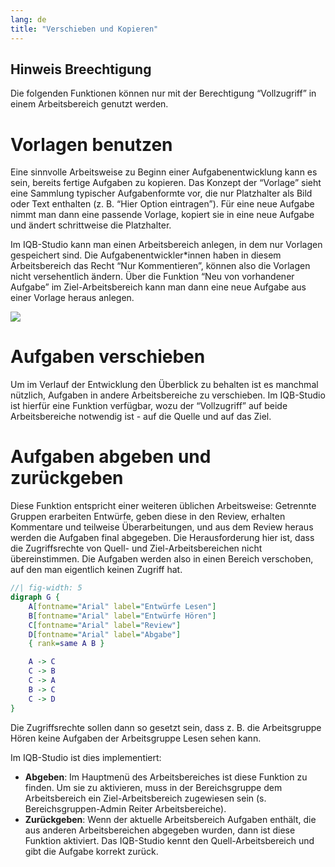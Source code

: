 ```yaml
---
lang: de
title: "Verschieben und Kopieren"
---
```


::: {.callout-note}
## Hinweis Breechtigung
Die folgenden Funktionen können nur mit der Berechtigung "Vollzugriff" in einem Arbeitsbereich genutzt werden.
:::

# Vorlagen benutzen

Eine sinnvolle Arbeitsweise zu Beginn einer Aufgabenentwicklung kann es sein, bereits fertige Aufgaben zu kopieren. Das Konzept der "Vorlage" sieht eine Sammlung typischer Aufgabenformte vor, die nur Platzhalter als Bild oder Text enthalten (z. B. "Hier Option eintragen"). Für eine neue Aufgabe nimmt man dann eine passende Vorlage, kopiert sie in eine neue Aufgabe und ändert schrittweise die Platzhalter.

Im IQB-Studio kann man einen Arbeitsbereich anlegen, in dem nur Vorlagen gespeichert sind. Die Aufgabenentwickler*innen haben in diesem Arbeitsbereich das Recht "Nur Kommentieren", können also die Vorlagen nicht versehentlich ändern. Über die Funktion "Neu von vorhandener Aufgabe" im Ziel-Arbeitsbereich kann man dann eine neue Aufgabe aus einer Vorlage heraus anlegen.

![](../assets/Funktionen_Aufgabenhandhabung_Plus.png){fig-align="left"}

# Aufgaben verschieben

Um im Verlauf der Entwicklung den Überblick zu behalten ist es manchmal nützlich, Aufgaben in andere Arbeitsbereiche zu verschieben. Im IQB-Studio ist hierfür eine Funktion verfügbar, wozu der "Vollzugriff" auf beide Arbeitsbereiche notwendig ist - auf die Quelle und auf das Ziel.

# Aufgaben abgeben und zurückgeben

Diese Funktion entspricht einer weiteren üblichen Arbeitsweise: Getrennte Gruppen erarbeiten Entwürfe, geben diese in den Review, erhalten Kommentare und teilweise Überarbeitungen, und aus dem Review heraus werden die Aufgaben final abgegeben. Die Herausforderung hier ist, dass die Zugriffsrechte von Quell- und Ziel-Arbeitsbereichen nicht übereinstimmen. Die Aufgaben werden also in einen Bereich verschoben, auf den man eigentlich keinen Zugriff hat.
```dot
//| fig-width: 5
digraph G {
    A[fontname="Arial" label="Entwürfe Lesen"]
    B[fontname="Arial" label="Entwürfe Hören"]
    C[fontname="Arial" label="Review"]
    D[fontname="Arial" label="Abgabe"]
    { rank=same A B }

    A -> C
    C -> B
    C -> A
    B -> C
    C -> D
}
```

Die Zugriffsrechte sollen dann so gesetzt sein, dass z. B. die Arbeitsgruppe Hören keine Aufgaben der Arbeitsgruppe Lesen sehen kann.

Im IQB-Studio ist dies implementiert:

* **Abgeben**: Im Hauptmenü des Arbeitsbereiches ist diese Funktion zu finden. Um sie zu aktivieren, muss in der Bereichsgruppe dem Arbeitsbereich ein Ziel-Arbeitsbereich zugewiesen sein (s. Bereichsgruppen-Admin Reiter Arbeitsbereiche).
* **Zurückgeben**: Wenn der aktuelle Arbeitsbereich Aufgaben enthält, die aus anderen Arbeitsbereichen abgegeben wurden, dann ist diese Funktion aktiviert. Das IQB-Studio kennt den Quell-Arbeitsbereich und gibt die Aufgabe korrekt zurück.
